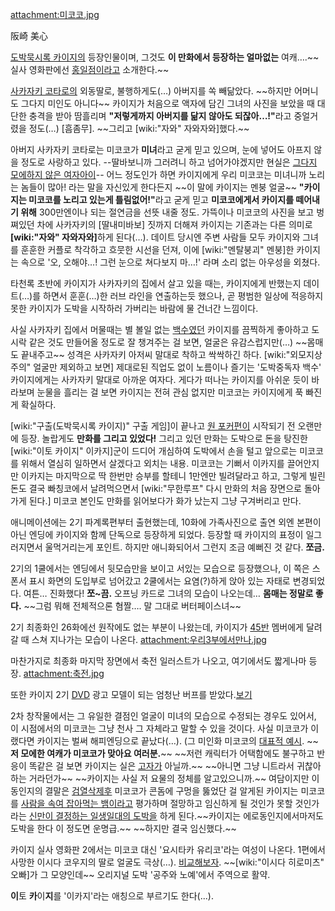 attachment:미코코.jpg

阪崎 美心

[[도박묵시록 카이지]]의 등장인물이며, 그것도 '''이 만화에서 등장하는 얼마없는''' 여캐….~~실사 영화판에선 [[홍일점]]이라고 소개한다.~~

[[사카자키 코타로]]의 외동딸로, 불행하게도(…) 아버지를 쏙 빼닮았다. ~~하지만 어머니도 그다지 미인도 아니다~~ 카이지가 처음으로 액자에 담긴 그녀의 사진을 보았을 때 대단한 충격을 받아 땀흘리며 '''"저렇게까지 아버지를 닮지 않아도 되잖아…!"'''라고 중얼거렸을 정도(…) [흠좀무]. ~~그리고 [wiki:"자와" 자와자와]했다.~~

아버지 사카자키 코타로는 미코코가 '''미녀'''라고 굳게 믿고 있으며, 눈에 넣어도 아프지 않을 정도로 사랑하고 있다. --딸바보니까 그러려니 하고 넘어가야겠지만 현실은 [[그다지 모에하지 않은 여자아이]]-- 어느 정도인가 하면 카이지에게 우리 미코코는 미녀니까 노리는 놈들이 많아! 라는 말을 자신있게 한다든지 ~~이 말에 카이지는 멘붕 얼굴~~ '''"카이지는 미코코를 노리고 있는게 틀림없어!"'''라고 굳게 믿고 '''미코코에게서 카이지를 떼어내기 위해''' 300만엔이나 되는 절연금을 선뜻 내줄 정도. 가뜩이나 미코코의 사진을 보고 벙 쪄있던 차에 사카자키의 [딸내미바보] 짓까지 더해져 카이지는 기존과는 다른 의미로 '''[wiki:"자와" 자와자와]'''하게 된다(…). 데이트 당시엔 주변 사람들 모두 카이지와 그녀를 훈훈한 커플로 착각하고 흐뭇한 시선을 던져, 이에 [wiki:"멘탈붕괴" 멘붕]한 카이지는 속으로 '오, 오해야…! 그런 눈으로 쳐다보지 마…!' 라며 소리 없는 아우성을 외쳤다.

타천록 초반에 카이지가 사카자키의 집에서 살고 있을 때는, 카이지에게 반했는지 데이트(…)를 하면서 훈훈(…)한 러브 라인을 연출하는듯 했으나, 곧 평범한 일상에 적응하지 못한 카이지가 도박을 시작하러 가버리는 바람에 물 건너간 느낌이다.

사실 사카자키 집에서 머물때는 별 볼일 없는 [[백수]]였던 카이지를 끔찍하게 좋아하고 도시락 같은 것도 만들어올 정도로 잘 챙겨주는 걸 보면, 얼굴은 유감스럽지만(…)  ~~몸매도 끝내주고~~ 성격은 사카자키 아저씨 말대로 착하고 싹싹하긴 하다. [wiki:"외모지상주의" 얼굴만 제외하고 보면] 제대로된 직업도 없이 노름이나 즐기는 '도박중독자 백수' 카이지에게는 사카자키 말대로 아까운 여자다. 게다가 떠나는 카이지를 아쉬운 듯이 바라보며 눈물을 흘리는 걸 보면 카이지는 전혀 관심 없지만 미코코는 카이지에게 푹 빠진게 확실하다.

[wiki:"구출(도박묵시록 카이지)" 구출 게임]이 끝나고 [[원 포커]]편이 시작되기 전 오랜만에 등장. 놀랍게도 '''만화를 그리고 있었다!''' 그리고 있던 만화는 도박으로 돈을 탕진한 [wiki:"이토 카이지" 이카지]군이 드디어 개심하여 도박에서 손을 털고 앞으로는 미코코를 위해서 열심히 일하면서 살겠다고 외치는 내용. 미코코는 기뻐서 이카지를 끌어안지만 이카지는 마지막으로 딱 한번만 승부를 할테니 1만엔만 빌려달라고 하고, 그렇게 빌린 돈도 결국 빠칭코에서 날려먹으면서 [wiki:"무한루프" 다시 만화의 처음 장면으로 돌아가게 된다.] 미코코 본인도 만화를 읽어보다가 화가 났는지 그냥 구겨버리고 만다.

애니메이션에는 2기 파계록편부터 출현했는데, 10화에 가족사진으로 출연 외엔 본편이 아닌 엔딩에 카이지와 함께 단독으로 등장하게 되었다. 등장할 때 카이지의 표정이 일그러지면서 울먹거리는게 포인트. 하지만 애니화되어서 그런지 조금 예뻐진 것 같다. '''쪼금.''' 

2기의 1쿨에서는 엔딩에서 뒷모습만을 보이고 서있는 모습으로 등장했으나, 이 쪽은 스폰서 표시 화면의 도입부로 넘어갔고 2쿨에서는 요염(?)하게 앉아 있는 자태로 변경되었다. 여튼… 진화했다! '''쪼~끔.''' 오프닝 카드로 그녀의 모습이 나오는데… '''몸매는 정말로 좋다.''' ~~그럼 뭐해 전체적으론 혐짤…. 말 그대로 버터페이스녀~~

2기 최종화인 26화에선 원작에도 없는 부분이 나왔는데, 카이지가 [[45반]] 멤버에게 달려갈 때 스쳐 지나가는 모습이 나온다.
attachment:우리3부에서만나.jpg

마찬가지로 최종화 마지막 장면에서 축전 일러스트가 나오고, 여기에서도 짧게나마 등장.
attachment:축전.jpg

또한 카이지 2기 [[DVD]] 광고 모델이 되는 엄청난 버프를 받았다.[http://rhddud.egloos.com/viewer/3233955 보기]

2차 창작물에서는 그 유일한 결점인 얼굴이 미녀의 모습으로 수정되는 경우도 있어서, 이 시점에서의 미코코는 그냥 천사 그 자체라고 말할 수 있을 것이다. 사실 미코코가 이랬다면 카이지는 벌써 해피엔딩으로 끝났다(…).
(그 미인화 미코코의 [http://bbs2.ruliweb.daum.net/gaia/do/ruliweb/default/community/325/read?articleId=13024984&objCate1=&bbsId=G005&searchKey=subjectNcontent&itemGroupId=&itemId=143&sortKey=depth&searchValue=%EC%B9%B4%EC%9D%B4%EC%A7%80&platformId=&pageIndex=1 대표적 예시]. ~~'''저 모에한 여캐가 미코코가 맞아요 여러분.'''~~ ~~저런 캐릭터가 어택함에도 불구하고 반응이 똑같은 걸 보면 카이지는 실은 [[고자]]가 아닐까.~~ ~~아니면 그냥 니트라서 귀찮아하는 거라던가~~ ~~카이지는 사실 저 요물의 정체를 알고있으니까.~~ 여담이지만 이 동인지의 결말은 [[검열삭제]]후 미코코가 콘돔에 구멍을 뚫었단 걸 알게된 카이지는 미코코를 [[토네가와 유키오|사람을 속여 잡아먹는 뱀]]이라고 평가하며 절망하고 임신하게 될 것인가 못할 것인가라는 [[티슈상자 제비뽑기|신만이 결정하는 일생일대의 도박]]을 하게 된다.~~카이지는 에로동인지에서마저도 도박을 한다 이 정도면 운명급.~~ ~~하지만 결국 임신했다.~~

카이지 실사 영화판 2에서는 미코코 대신 '요시타카 유리코'라는 여성이 나온다. 1편에서 사망한 이시다 코우지의 딸로 얼굴도 극상(…). [http://bbs2.ruliweb.daum.net/gaia/do/ruliweb/default/community/325/read?articleId=13219818&bbsId=G005&itemId=143&pageIndex=5 비교해보자]. ~~[wiki:"이시다 히로미츠" 오빠]가 그 모양인데~~ 오리지널 도박 '공주와 노예'에서 주역으로 활약.

'''이'''토 '''카'''이'''지'''를 '이카지'라는 애칭으로 부르기도 한다(...).
